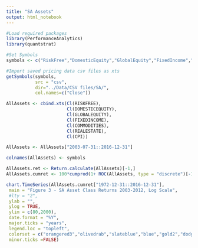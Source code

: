 ```yaml
---
title: "SA Assets"
output: html_notebook
---
```




```r
#Load required packages
library(PerformanceAnalytics)
library(quantstrat)

#Set Symbols
symbols <- c("RiskFree","DomesticEquity","GlobalEquity","FixedIncome","Commodities","RealEstate","CPI")

#Import saved pricing data csv files as xts
getSymbols(symbols,
           src = "csv",
           dir="../Data/CSV files/SA/",
           col.names=c("Close"))
```

```r
AllAssets <- cbind.xts(Cl(RISKFREE),
                       Cl(DOMESTICEQUITY),
                       Cl(GLOBALEQUITY),
                       Cl(FIXEDINCOME),
                       Cl(COMMODITIES),
                       Cl(REALESTATE),
                       Cl(CPI))                       

AllAssets <- AllAssets["2003-07-31::2016-12-31"]

colnames(AllAssets) <- symbols

AllAssets.ret <- Return.calculate(AllAssets)[-1,]
AllAssets.cumret <- 100*cumprod(1+ ROC(AllAssets, type = "discrete")[-1,])

chart.TimeSeries(AllAssets.cumret["1972-12-31::2016-12-31"],
 main = "Figure 3 - SA Asset Class Returns 2003-2012, Log Scale",
 #lty = "2",
 ylab = "",
 ylog = TRUE,
 ylim = c(80,2000),
 date.format = "%Y",
 major.ticks = "years",
 legend.loc = "topleft",
 colorset = c("orangered3","olivedrab","slateblue","blue","gold2","dodgerblue2","cornflowerblue"),
 minor.ticks =FALSE)
```

